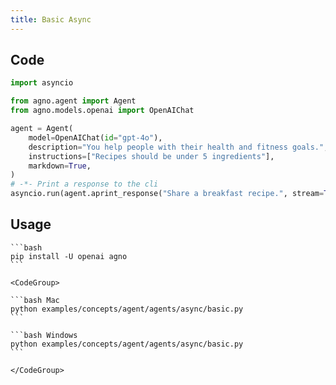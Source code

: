 ```yaml
---
title: Basic Async
---
```


## Code

```python examples/concepts/agent/agents/async/basic.py
import asyncio

from agno.agent import Agent
from agno.models.openai import OpenAIChat

agent = Agent(
    model=OpenAIChat(id="gpt-4o"),
    description="You help people with their health and fitness goals.",
    instructions=["Recipes should be under 5 ingredients"],
    markdown=True,
)
# -*- Print a response to the cli
asyncio.run(agent.aprint_response("Share a breakfast recipe.", stream=True))
```

## Usage

<Steps>
  <Snippet file="create-venv-step.mdx" />

  <Step title="Install libraries">

    ```bash
    pip install -U openai agno
    ```

  </Step>

  <Step title="Run Agent">

    <CodeGroup>

    ```bash Mac
    python examples/concepts/agent/agents/async/basic.py
    ```

    ```bash Windows
    python examples/concepts/agent/agents/async/basic.py
    ```

    </CodeGroup>

  </Step>

</Steps>
